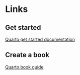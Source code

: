 # Links

## Get started
[Quarto get started documentation](https://quarto.org/docs/get-started/hello/rstudio.html)  

## Create a book
[Quarto book guide](https://quarto.org/docs/books/)
